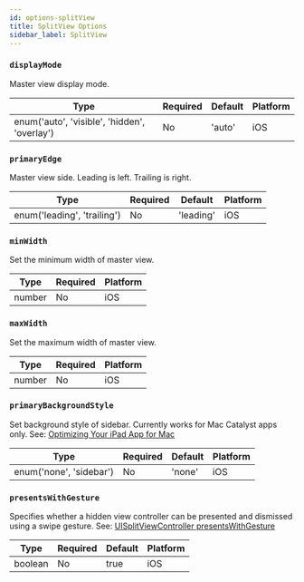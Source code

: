```yaml
---
id: options-splitView
title: SplitView Options
sidebar_label: SplitView
---
```


### `displayMode`

Master view display mode.

| Type                                         | Required | Default | Platform |
| -------------------------------------------- | -------- | ------- | -------- |
| enum('auto', 'visible', 'hidden', 'overlay') | No       | 'auto'  | iOS      |

### `primaryEdge`

Master view side. Leading is left. Trailing is right.

| Type                        | Required | Default   | Platform |
| --------------------------- | -------- | --------- | -------- |
| enum('leading', 'trailing') | No       | 'leading' | iOS      |

### `minWidth`

Set the minimum width of master view.

| Type   | Required | Platform |
| ------ | -------- | -------- |
| number | No       | iOS      |

### `maxWidth`

Set the maximum width of master view.

| Type   | Required | Platform |
| ------ | -------- | -------- |
| number | No       | iOS      |

### `primaryBackgroundStyle`

Set background style of sidebar. Currently works for Mac Catalyst apps only.
See: [Optimizing Your iPad App for Mac
](https://developer.apple.com/documentation/uikit/mac_catalyst/optimizing_your_ipad_app_for_mac#3239145)

| Type                        | Required | Default   | Platform |
| --------------------------- | -------- | --------- | -------- |
| enum('none', 'sidebar')     | No       | 'none'    | iOS      |

### `presentsWithGesture`

Specifies whether a hidden view controller can be presented and dismissed using a swipe gesture.
See: [UISplitViewController presentsWithGesture
](https://developer.apple.com/documentation/uikit/uisplitviewcontroller/1623171-presentswithgesture)

| Type    | Required | Default   | Platform |
| ------  | -------- | --------- | -------- |
| boolean | No       | true      | iOS      |